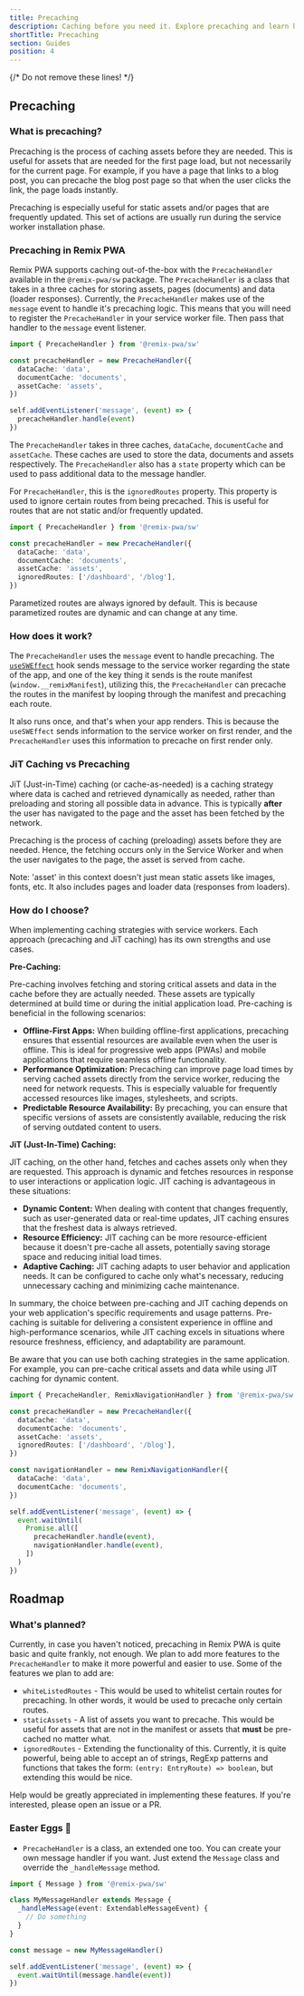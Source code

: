 ```yaml
---
title: Precaching
description: Caching before you need it. Explore precaching and learn how to cache before your users even know they need it.
shortTitle: Precaching
section: Guides
position: 4
---
```


{/* Do not remove these lines! */}

## Precaching

### What is precaching?

Precaching is the process of caching assets before they are needed. This is useful for assets that are needed for the first page load, but not necessarily for the current page. For example,
if you have a page that links to a blog post, you can precache the blog post page so that when the user clicks the link, the page loads instantly.

Precaching is especially useful for static assets and/or pages that are frequently updated. This set of actions are usually run during the service worker installation phase.

### Precaching in Remix PWA

Remix PWA supports caching out-of-the-box with the `PrecacheHandler` available in the `@remix-pwa/sw` package. The `PrecacheHandler` is a class that takes in a three caches for storing
assets, pages (documents) and data (loader responses). Currently, the `PrecacheHandler` makes use of the `message` event to handle it's precaching logic. This means that you will need to
register the `PrecacheHandler` in your service worker file. Then pass that handler to the `message` event listener.

```ts {{ filename:'entry.worker.ts' }}
import { PrecacheHandler } from '@remix-pwa/sw'

const precacheHandler = new PrecacheHandler({
  dataCache: 'data',
  documentCache: 'documents',
  assetCache: 'assets',
})

self.addEventListener('message', (event) => {
  precacheHandler.handle(event)
})
```

The `PrecacheHandler` takes in three caches, `dataCache`, `documentCache` and `assetCache`. These caches are used to store the data, documents and assets respectively. The `PrecacheHandler`
also has a `state` property which can be used to pass additional data to the message handler. 

For `PrecacheHandler`, this is the `ignoredRoutes` property. This property is used to ignore certain routes from being precached. This is useful for routes that are not static and/or
frequently updated. 

```ts {{ filename:'entry.worker.ts' }}
import { PrecacheHandler } from '@remix-pwa/sw'

const precacheHandler = new PrecacheHandler({
  dataCache: 'data',
  documentCache: 'documents',
  assetCache: 'assets',
  ignoredRoutes: ['/dashboard', '/blog'],
})
```

<Info>
Parametized routes are always ignored by default. This is because parametized routes are dynamic and can change at any time.
</Info>

### How does it work?

The `PrecacheHandler` uses the `message` event to handle precaching. The [`useSWEffect`](/docs/use-sw-effect) hook sends message to the service worker regarding the state of the app,
and one of the key thing it sends is the route manifest (`window.__remixManifest`), utilizing this, the `PrecacheHandler` can precache the routes in the manifest by looping through the
manifest and precaching each route.

It also runs once, and that's when your app renders. This is because the `useSWEffect` sends information to the service worker on first render, and the `PrecacheHandler` uses this
information to precache on first render only.

### JiT Caching vs Precaching

JiT (Just-in-Time) caching (or cache-as-needed) is a caching strategy where data is cached and retrieved dynamically as needed, rather than preloading and storing all possible data in advance.
This is typically **after** the user has navigated to the page and the asset has been fetched by the network.

Precaching is the process of caching (preloading) assets before they are needed. Hence, the fetching occurs only in the Service Worker and when the user navigates to the page, 
the asset is served from cache.

<Info>
Note: 'asset' in this context doesn't just mean static assets like images, fonts, etc. It also includes pages and loader data (responses from loaders).
</Info>

### How do I choose?

When implementing caching strategies with service workers. Each approach (precaching and JiT caching) has its own strengths and use cases.

**Pre-Caching:**

Pre-caching involves fetching and storing critical assets and data in the cache before they are actually needed. These assets are typically determined at build time 
or during the initial application load. Pre-caching is beneficial in the following scenarios:

- **Offline-First Apps:** When building offline-first applications, precaching ensures that essential resources are available even when the user is offline. This is ideal for progressive web apps (PWAs) and mobile applications that require seamless offline functionality.
- **Performance Optimization:** Precaching can improve page load times by serving cached assets directly from the service worker, reducing the need for network requests. This is especially valuable for frequently accessed resources like images, stylesheets, and scripts.
- **Predictable Resource Availability:** By precaching, you can ensure that specific versions of assets are consistently available, reducing the risk of serving outdated content to users.

**JiT (Just-In-Time) Caching:**

JIT caching, on the other hand, fetches and caches assets only when they are requested. This approach is dynamic and fetches resources in response to user interactions or application logic. JIT caching is advantageous in these situations:

- **Dynamic Content:** When dealing with content that changes frequently, such as user-generated data or real-time updates, JIT caching ensures that the freshest data is always retrieved.
- **Resource Efficiency:** JIT caching can be more resource-efficient because it doesn't pre-cache all assets, potentially saving storage space and reducing initial load times.
- **Adaptive Caching:** JIT caching adapts to user behavior and application needs. It can be configured to cache only what's necessary, reducing unnecessary caching and minimizing cache maintenance.

In summary, the choice between pre-caching and JIT caching depends on your web application's specific requirements and usage patterns. Pre-caching is suitable for delivering a consistent experience in offline and high-performance scenarios, 
while JIT caching excels in situations where resource freshness, efficiency, and adaptability are paramount.

Be aware that you can use both caching strategies in the same application. For example, you can pre-cache critical assets and data while using JIT caching for dynamic content.

```ts {{ filename:'entry.worker.ts' }}
import { PrecacheHandler, RemixNavigationHandler } from '@remix-pwa/sw'

const precacheHandler = new PrecacheHandler({
  dataCache: 'data',
  documentCache: 'documents',
  assetCache: 'assets',
  ignoredRoutes: ['/dashboard', '/blog'],
})

const navigationHandler = new RemixNavigationHandler({
  dataCache: 'data',
  documentCache: 'documents',
})

self.addEventListener('message', (event) => {
  event.waitUntil(
    Promise.all([
      precacheHandler.handle(event),
      navigationHandler.handle(event),
    ])
  )
})
```

## Roadmap

### What's planned?

Currently, in case you haven't noticed, precaching in Remix PWA is quite basic and quite frankly, not enough. We plan to add more features to the `PrecacheHandler` to make it more
powerful and easier to use. Some of the features we plan to add are:

- `whiteListedRoutes` - This would be used to whitelist certain routes for precaching. In other words, it would be used to precache only certain routes.
- `staticAssets` - A list of assets you want to precache. This would be useful for assets that are not in the manifest or assets that **must** be pre-cached no matter what.
- `ignoredRoutes` - Extending the functionality of this. Currently, it is quite powerful, being able to accept an of strings, RegExp patterns and functions that takes
the form: `(entry: EntryRoute) => boolean`, but extending this would be nice.

<Info>
Help would be greatly appreciated in implementing these features. If you're interested, please open an issue or a PR.
</Info>

### Easter Eggs 🥚

- `PrecacheHandler` is a class, an extended one too. You can create your own message handler if you want. Just extend the `Message` class and override the `_handleMessage` method.

```ts {{ filename:'entry.worker.ts' }}
import { Message } from '@remix-pwa/sw'

class MyMessageHandler extends Message {
  _handleMessage(event: ExtendableMessageEvent) {
    // Do something
  }
}

const message = new MyMessageHandler()

self.addEventListener('message', (event) => {
  event.waitUntil(message.handle(event))
})
```